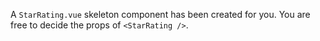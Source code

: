 
<Description />

A `StarRating.vue` skeleton component has been created for you. You are free to decide the props of `<StarRating />`.

